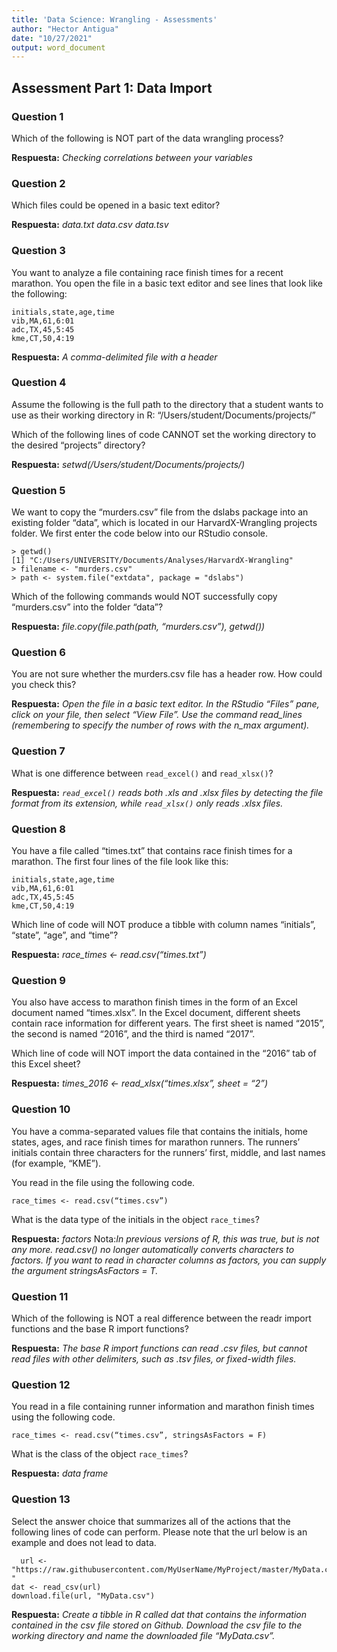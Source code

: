 ```yaml
---
title: 'Data Science: Wrangling - Assessments'
author: "Hector Antigua"
date: "10/27/2021"
output: word_document
---
```


## Assessment Part 1: Data Import

### **Question 1**

Which of the following is NOT part of the data wrangling process?

**Respuesta:**
*Checking correlations between your variables*

### **Question 2**

Which files could be opened in a basic text editor?

**Respuesta:**
*data.txt*
*data.csv*
*data.tsv*

### **Question 3**

You want to analyze a file containing race finish times for a recent marathon. You open the file in a basic text editor and see lines that look like the following:

```
initials,state,age,time
vib,MA,61,6:01
adc,TX,45,5:45
kme,CT,50,4:19
```
**Respuesta:**
*A comma-delimited file with a header*

### **Question 4**

Assume the following is the full path to the directory that a student wants to use as their working directory in R: "/Users/student/Documents/projects/"

Which of the following lines of code CANNOT set the working directory to the desired "projects" directory?

**Respuesta:**
*setwd(/Users/student/Documents/projects/)*

### **Question 5**

We want to copy the "murders.csv" file from the dslabs package into an existing folder "data", which is located in our HarvardX-Wrangling projects folder. We first enter the code below into our RStudio console.

```
> getwd()
[1] "C:/Users/UNIVERSITY/Documents/Analyses/HarvardX-Wrangling"
> filename <- "murders.csv"
> path <- system.file("extdata", package = "dslabs")
```
Which of the following commands would NOT successfully copy “murders.csv” into the folder “data”?

**Respuesta:**
*file.copy(file.path(path, "murders.csv"), getwd())*

### **Question 6**

You are not sure whether the murders.csv file has a header row. How could you check this?

**Respuesta:**
*Open the file in a basic text editor.*
*In the RStudio “Files” pane, click on your file, then select “View File”.*
*Use the command read_lines (remembering to specify the number of rows with the n_max argument).*

### **Question 7**

What is one difference between `read_excel()` and `read_xlsx()`?

**Respuesta:**
*`read_excel()` reads both .xls and .xlsx files by detecting the file format from its extension, while `read_xlsx()` only reads .xlsx files.*


### **Question 8**

You have a file called “times.txt” that contains race finish times for a marathon. The first four lines of the file look like this:

```
initials,state,age,time
vib,MA,61,6:01
adc,TX,45,5:45
kme,CT,50,4:19
```
Which line of code will NOT produce a tibble with column names “initials”, “state”, “age”, and “time”?

**Respuesta:**
*race_times <- read.csv("times.txt")*

### **Question 9**

You also have access to marathon finish times in the form of an Excel document named “times.xlsx”. In the Excel document, different sheets contain race information for different years. The first sheet is named “2015”, the second is named “2016”, and the third is named “2017”.

Which line of code will NOT import the data contained in the “2016” tab of this Excel sheet?

**Respuesta:**
*times_2016 <- read_xlsx("times.xlsx", sheet = “2”)*

### **Question 10**

You have a comma-separated values file that contains the initials, home states, ages, and race finish times for marathon runners. The runners’ initials contain three characters for the runners’ first, middle, and last names (for example, “KME”).

You read in the file using the following code.

```
race_times <- read.csv(“times.csv”)
```
What is the data type of the initials in the object `race_times`?

**Respuesta:**
*factors*
Nota:*In previous versions of R, this was true, but is not any more. read.csv() no longer automatically converts characters to factors. If you want to read in character columns as factors, you can supply the argument stringsAsFactors = T.*

### **Question 11**

Which of the following is NOT a real difference between the readr import functions and the base R import functions?

**Respuesta:**
*The base R import functions can read .csv files, but cannot read files with other delimiters, such as .tsv files, or fixed-width files.*

### **Question 12**

You read in a file containing runner information and marathon finish times using the following code.

```
race_times <- read.csv(“times.csv”, stringsAsFactors = F)
```
What is the class of the object `race_times`?

**Respuesta:**
*data frame*

### **Question 13**

Select the answer choice that summarizes all of the actions that the following lines of code can perform. Please note that the url below is an example and does not lead to data.

```
  url <- "https://raw.githubusercontent.com/MyUserName/MyProject/master/MyData.csv "
dat <- read_csv(url)
download.file(url, "MyData.csv")
```

**Respuesta:**
*Create a tibble in R called dat that contains the information contained in the csv file stored on Github. Download the csv file to the working directory and name the downloaded file “MyData.csv”.*

